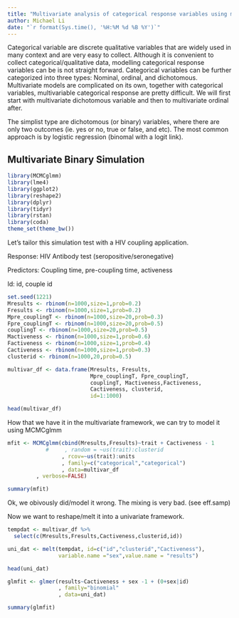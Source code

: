 ```yaml
---
title: "Multivariate analysis of categorical response variables using mixed modeling tricks"
author: Michael Li
date: "`r format(Sys.time(), '%H:%M %d %B %Y')`"
---
```


Categorical variable are discrete qualitative variables that are widely used in many context and are very easy to collect. Although it is convenient to collect categorical/qualitative data, modelling categorical response variables can be is not straight forward. Categorical variables can be further categorized into three types: Nominal, ordinal, and dichotomous. Multivariate models are complicated on its own, together with categorical variables, multivariable categorical response are pretty difficult. We will first start with multivariate dichotomous variable and then to multivariate ordinal after.

The simplist type are dichotomous (or binary) variables, where there are only two outcomes (ie. yes or no, true or false, and etc). The most common approach is by logistic regression (binomal with a logit link).

## Multivariate Binary Simulation

```r
library(MCMCglmm)
library(lme4)
library(ggplot2)
library(reshape2)
library(dplyr)
library(tidyr)
library(rstan)
library(coda)
theme_set(theme_bw())

```

Let's tailor this simulation test with a HIV coupling application. 

Response: HIV Antibody test (seropositive/seronegative)

Predictors: Coupling time, pre-coupling time, activeness

Id: id, couple id

```r
set.seed(1221)
Mresults <- rbinom(n=1000,size=1,prob=0.2)
Fresults <- rbinom(n=1000,size=1,prob=0.2)
Mpre_couplingT <- rbinom(n=1000,size=20,prob=0.3)
Fpre_couplingT <- rbinom(n=1000,size=20,prob=0.5)
couplingT <- rbinom(n=1000,size=20,prob=0.5)
Mactiveness <- rbinom(n=1000,size=1,prob=0.6)
Factiveness <- rbinom(n=1000,size=1,prob=0.4)
Cactiveness <- rbinom(n=1000,size=1,prob=0.3)
clusterid <- rbinom(n=1000,20,prob=0.5)

multivar_df <- data.frame(Mresults, Fresults, 
                          Mpre_couplingT, Fpre_couplingT, 
                          couplingT, Mactiveness,Factiveness,
                          Cactiveness, clusterid,
                          id=1:1000)

head(multivar_df)


```

How that we have it in the multivariate framework, we can try to model it using MCMCglmm


```r

mfit <- MCMCglmm(cbind(Mresults,Fresults)~trait + Cactiveness - 1
            #     , random = ~us(trait):clusterid
                 , rcov=~us(trait):units
                 , family=c("categorical","categorical")
                 , data=multivar_df
		 , verbose=FALSE)

summary(mfit)


```

Ok, we obivously did/model it wrong. The mixing is very bad. (see eff.samp) 

Now we want to reshape/melt it into a univariate framework.

```r

tempdat <- multivar_df %>% 
  select(c(Mresults,Fresults,Cactiveness,clusterid,id))

uni_dat <- melt(tempdat, id=c("id","clusterid","Cactiveness"),
                variable.name ="sex",value.name = "results")

head(uni_dat)

```

```r

glmfit <- glmer(results~Cactiveness + sex -1 + (0+sex|id)
                , family="binomial"
                , data=uni_dat)

summary(glmfit)

```

